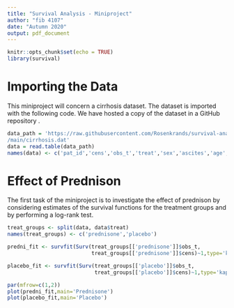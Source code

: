 ```yaml
---
title: "Survival Analysis - Miniproject"
author: "fib 4107"
date: "Autumn 2020"
output: pdf_document
---
```


```r
knitr::opts_chunk$set(echo = TRUE)
library(survival)
```

# Importing the Data
This miniproject will concern a cirrhosis dataset.
The dataset is imported with the following code.
We have hosted a copy of the dataset in a GitHub repository \texttt{Rosenkrands/survival-analysis-miniproject}.

```r
data_path = 'https://raw.githubusercontent.com/Rosenkrands/survival-analysis-miniproject
/main/cirrhosis.dat'
data = read.table(data_path)
names(data) <- c('pat_id','cens','obs_t','treat','sex','ascites','age','prothrombin')
```

# Effect of Prednison
The first task of the miniproject is to investigate the effect of prednison by considering estimates of the survival functions for the treatment groups and by performing a log-rank test.

```r
treat_groups <- split(data, data$treat)
names(treat_groups) <- c('prednisone','placebo')

predni_fit <- survfit(Surv(treat_groups[['prednisone']]$obs_t,
                           treat_groups[['prednisone']]$cens)~1,type='kaplan-meier') 

placebo_fit <- survfit(Surv(treat_groups[['placebo']]$obs_t,
                            treat_groups[['placebo']]$cens)~1,type='kaplan-meier')

par(mfrow=c(1,2))
plot(predni_fit,main='Prednisone')
plot(placebo_fit,main='Placebo')
```

